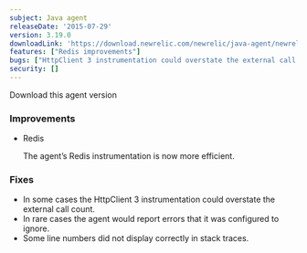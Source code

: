 ```yaml
---
subject: Java agent
releaseDate: '2015-07-29'
version: 3.19.0
downloadLink: 'https://download.newrelic.com/newrelic/java-agent/newrelic-agent/3.19.0/'
features: ["Redis improvements"]
bugs: ["HttpClient 3 instrumentation could overstate the external call count", "Agent could report errors that it was configured to ignore", "Some line numbers did not display correctly in stack traces"]
security: []
---
```

<ButtonGroup>
  <ButtonLink
    role="button"
    to="https://download.newrelic.com/newrelic/java-agent/newrelic-agent/3.19.0/"
    variant="primary"
  >
    Download this agent version
  </ButtonLink>
</ButtonGroup>

### Improvements

* Redis

  The agent’s Redis instrumentation is now more efficient.

### Fixes

* In some cases the HttpClient 3 instrumentation could overstate the external call count.
* In rare cases the agent would report errors that it was configured to ignore.
* Some line numbers did not display correctly in stack traces.
